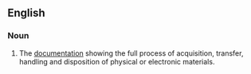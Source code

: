 ==English==




===Noun===
{{en-noun|sg=[[chain]] [[of]] [[custody]]|chains of custody}}

#{{law|chemistry}} The [[documentation]] showing the full process of acquisition, transfer, handling and disposition of physical or electronic materials.